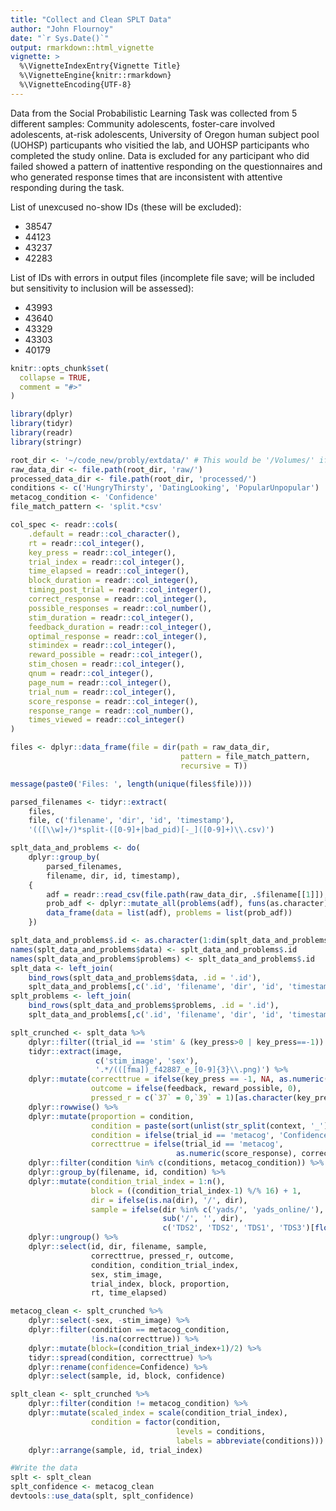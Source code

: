 ```yaml
---
title: "Collect and Clean SPLT Data"
author: "John Flournoy"
date: "`r Sys.Date()`"
output: rmarkdown::html_vignette
vignette: >
  %\VignetteIndexEntry{Vignette Title}
  %\VignetteEngine{knitr::rmarkdown}
  %\VignetteEncoding{UTF-8}
---
```


Data from the Social Probabilistic Learning Task was collected from 5 different samples: Community adolescents, foster-care involved adolescents, at-risk adolescents, University of Oregon human subject pool (UOHSP) particupants who visitied the lab, and UOHSP participants who completed the study online. Data is excluded for any participant who did failed showed a pattern of inattentive responding on the questionnaires and who generated response times that are inconsistent with attentive responding during the task.

List of unexcused no-show IDs (these will be excluded):

- 38547
- 44123
- 43237
- 42283

List of IDs with errors in output files (incomplete file save; will be included but sensitivity to inclusion will be assessed):

- 43993
- 43640
- 43329
- 43303
- 40179



```r
knitr::opts_chunk$set(
  collapse = TRUE,
  comment = "#>"
)
```

```r
library(dplyr)
library(tidyr)
library(readr)
library(stringr)

root_dir <- '~/code_new/probly/extdata/' # This would be '/Volumes/' if you've mounted locally
raw_data_dir <- file.path(root_dir, 'raw/')
processed_data_dir <- file.path(root_dir, 'processed/')
conditions <- c('HungryThirsty', 'DatingLooking', 'PopularUnpopular')
metacog_condition <- 'Confidence'
file_match_pattern <- 'split.*csv'

col_spec <- readr::cols(
    .default = readr::col_character(),
    rt = readr::col_integer(),
    key_press = readr::col_integer(),
    trial_index = readr::col_integer(),
    time_elapsed = readr::col_integer(),
    block_duration = readr::col_integer(),
    timing_post_trial = readr::col_integer(),
    correct_response = readr::col_integer(),
    possible_responses = readr::col_number(),
    stim_duration = readr::col_integer(),
    feedback_duration = readr::col_integer(),
    optimal_response = readr::col_integer(),
    stimindex = readr::col_integer(),
    reward_possible = readr::col_integer(),
    stim_chosen = readr::col_integer(),
    qnum = readr::col_integer(),
    page_num = readr::col_integer(),
    trial_num = readr::col_integer(),
    score_response = readr::col_integer(),
    response_range = readr::col_number(),
    times_viewed = readr::col_integer()
)

files <- dplyr::data_frame(file = dir(path = raw_data_dir, 
                                      pattern = file_match_pattern,
                                      recursive = T)) 

message(paste0('Files: ', length(unique(files$file))))

parsed_filenames <- tidyr::extract(
    files, 
    file, c('filename', 'dir', 'id', 'timestamp'), 
    '(([\\w]+/)*split-([0-9]+|bad_pid)[-_]([0-9]+)\\.csv)')

splt_data_and_problems <- do(
    dplyr::group_by(
        parsed_filenames,
        filename, dir, id, timestamp),
    {
        adf = readr::read_csv(file.path(raw_data_dir, .$filename[[1]]), col_types = col_spec)
        prob_adf <- dplyr::mutate_all(problems(adf), funs(as.character))
        data_frame(data = list(adf), problems = list(prob_adf))
    })

splt_data_and_problems$.id <- as.character(1:dim(splt_data_and_problems)[1])
names(splt_data_and_problems$data) <- splt_data_and_problems$.id
names(splt_data_and_problems$problems) <- splt_data_and_problems$.id
splt_data <- left_join(
    bind_rows(splt_data_and_problems$data, .id = '.id'),
    splt_data_and_problems[,c('.id', 'filename', 'dir', 'id', 'timestamp')])
splt_problems <- left_join(
    bind_rows(splt_data_and_problems$problems, .id = '.id'),
    splt_data_and_problems[,c('.id', 'filename', 'dir', 'id', 'timestamp')])

splt_crunched <- splt_data %>%
    dplyr::filter((trial_id == 'stim' & (key_press>0 | key_press==-1)) | (trial_id == 'metacog')) %>%
    tidyr::extract(image, 
                   c('stim_image', 'sex'), 
                   '.*/(([fma])_f42887_e_[0-9]{3}\\.png)') %>%
    dplyr::mutate(correcttrue = ifelse(key_press == -1, NA, as.numeric(correct == 'true')),
                  outcome = ifelse(feedback, reward_possible, 0),
                  pressed_r = c(`37` = 0,`39` = 1)[as.character(key_press)]) %>%
    dplyr::rowwise() %>%
    dplyr::mutate(proportion = condition, 
                  condition = paste(sort(unlist(str_split(context, '_'))), collapse = ''), 
                  condition = ifelse(trial_id == 'metacog', 'Confidence', condition),
                  correcttrue = ifelse(trial_id == 'metacog', 
                                     as.numeric(score_response), correcttrue)) %>%
    dplyr::filter(condition %in% c(conditions, metacog_condition)) %>%
    dplyr::group_by(filename, id, condition) %>%
    dplyr::mutate(condition_trial_index = 1:n(),
                  block = ((condition_trial_index-1) %/% 16) + 1,
                  dir = ifelse(is.na(dir), '/', dir),
                  sample = ifelse(dir %in% c('yads/', 'yads_online/'),
                                  sub('/', '', dir),
                                  c('TDS2', 'TDS2', 'TDS1', 'TDS3')[floor(as.numeric(id)/100)])) %>%
    dplyr::ungroup() %>%
    dplyr::select(id, dir, filename, sample,
                  correcttrue, pressed_r, outcome, 
                  condition, condition_trial_index, 
                  sex, stim_image, 
                  trial_index, block, proportion, 
                  rt, time_elapsed)

metacog_clean <- splt_crunched %>% 
    dplyr::select(-sex, -stim_image) %>%
    dplyr::filter(condition == metacog_condition,
                  !is.na(correcttrue)) %>%
    dplyr::mutate(block=(condition_trial_index+1)/2) %>% 
    tidyr::spread(condition, correcttrue) %>%
    dplyr::rename(confidence=Confidence) %>%
    dplyr::select(sample, id, block, confidence)

splt_clean <- splt_crunched %>% 
    dplyr::filter(condition != metacog_condition) %>%
    dplyr::mutate(scaled_index = scale(condition_trial_index),
                  condition = factor(condition, 
                                     levels = conditions, 
                                     labels = abbreviate(conditions))) %>%
    dplyr::arrange(sample, id, trial_index)
```


```r
#Write the data
splt <- splt_clean
splt_confidence <- metacog_clean
devtools::use_data(splt, splt_confidence)
```
